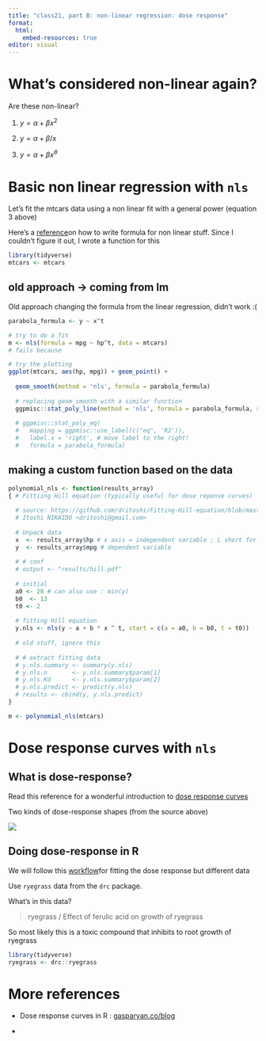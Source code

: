 ```yaml
---
title: "class21, part B: non-linear regression: dose response"
format: 
  html:
    embed-resources: true
editor: visual
---
```


# What's considered non-linear again?

Are these non-linear?

1.  $y = \alpha + \beta x^2$

2.  $y = \alpha + \beta/x$

3.  $y = \alpha + \beta x^\theta$

# Basic non linear regression with `nls`

Let's fit the mtcars data using a non linear fit with a general power (equation 3 above)

Here's a [reference](https://www.rdocumentation.org/packages/stats/versions/3.6.2/topics/formula)on how to write formula for non linear stuff. Since I couldn't figure it out, I wrote a function for this

```r

library(tidyverse)
mtcars <- mtcars
```

## old approach -\> coming from lm

Old approach changing the formula from the linear regression, didn't work :(

```r

parabola_formula <- y ~ x^t

# try to do a fit
m <- nls(formula = mpg ~ hp^t, data = mtcars)
# fails because 

# try the plotting
ggplot(mtcars, aes(hp, mpg)) + geom_point() + 
  
  geom_smooth(method = 'nls', formula = parabola_formula)
  
  # replacing geom_smooth with a similar function
  ggpmisc::stat_poly_line(method = 'nls', formula = parabola_formula, size = 0.5) #+ 
  
  # ggpmisc::stat_poly_eq(
  #   mapping = ggpmisc::use_label(c("eq", 'R2')),
  #   label.x = 'right', # move label to the right!
  #   formula = parabola_formula)

```

## making a custom function based on the data

```r

polynomial_nls <- function(results_array)
{ # Fittiing Hill equation (typically useful for dose reponse curves)
  
  # source: https://github.com/dritoshi/Fitting-Hill-equation/blob/master/bin/hill.r
  # Itoshi NIKAIDO <dritoshi@gmail.com>
  
  # Unpack data
  x  <- results_array$hp # x axis = independent variable ; L short for ligand
  y  <- results_array$mpg # dependent variable
  
  # # conf
  # output <- "results/hill.pdf"
  
  # initial
  a0 <- 20 # can also use : min(y)
  b0  <- 13
  t0 <- 2
  
  # fitting Hill equation
  y.nls <- nls(y ~ a + b * x ^ t, start = c(a = a0, b = b0, t = t0))
  
  # old stuff, ignore this
  
  # # extract fitting data
  # y.nls.summary <- summary(y.nls)
  # y.nls.n       <- y.nls.summary$param[1]
  # y.nls.Kd      <- y.nls.summary$param[2]
  # y.nls.predict <- predict(y.nls)
  # results <- cbind(y, y.nls.predict)
}
```

```r

m <- polynomial_nls(mtcars)
```

# Dose response curves with `nls`

## What is dose-response?

Read this reference for a wonderful introduction to [dose response curves](https://bioassay.dk/intro-dose-respons-a-bioassay-curve/)

Two kinds of dose-response shapes (from the source above)

![](images/dose_response_2.webp)

## Doing dose-response in R

We will follow this [workflow ](https://jpquast.github.io/protti/articles/data_analysis_dose_response_workflow.html#fitting-dose-response-curves)for fitting the dose response but different data

Use `ryegrass` data from the `drc` package.

What's in this data?

> ryegrass / Effect of ferulic acid on growth of ryegrass

So most likely this is a toxic compound that inhibits to root growth of ryegrass

```r

library(tidyverse)
ryegrass <- drc::ryegrass


```

# More references

-   Dose response curves in R : [gasparyan.co/blog](https://gasparyan.co/post/drc/2018-03-19-r-rmarkdown/)

-   
